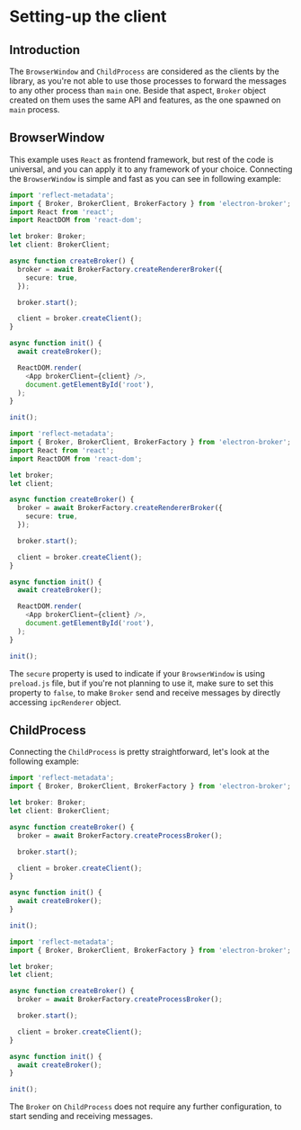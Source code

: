 
# Setting-up the client

## Introduction

The `BrowserWindow` and `ChildProcess` are considered as the clients by the library, as you're not able to use those processes to forward the messages to any other process than `main` one. Beside that aspect, `Broker` object created on them uses the same API and features, as the one spawned on `main` process.

## BrowserWindow

This example uses `React` as frontend framework, but rest of the code is universal, and you can apply it to any framework of your choice. Connecting the `BrowserWindow` is simple and fast as you can see in following example:

<Tabs>
<TabItem value="typescript" label="TypeScript">

```typescript {11} title="/src/renderer/index.tsx"
import 'reflect-metadata';
import { Broker, BrokerClient, BrokerFactory } from 'electron-broker';
import React from 'react';
import ReactDOM from 'react-dom';

let broker: Broker;
let client: BrokerClient;

async function createBroker() {
  broker = await BrokerFactory.createRendererBroker({
    secure: true,
  });

  broker.start();

  client = broker.createClient();
}

async function init() {
  await createBroker();

  ReactDOM.render(
    <App brokerClient={client} />,
    document.getElementById('root'),
  );
}

init();
```

</TabItem>

<TabItem value="javascript" label="JavaScript">

```typescript {11} title="/src/renderer/index.jsx"
import 'reflect-metadata';
import { Broker, BrokerClient, BrokerFactory } from 'electron-broker';
import React from 'react';
import ReactDOM from 'react-dom';

let broker;
let client;

async function createBroker() {
  broker = await BrokerFactory.createRendererBroker({
    secure: true,
  });

  broker.start();

  client = broker.createClient();
}

async function init() {
  await createBroker();

  ReactDOM.render(
    <App brokerClient={client} />,
    document.getElementById('root'),
  );
}

init();
```

</TabItem>
</Tabs>

The `secure` property is used to indicate if your `BrowserWindow` is using `preload.js` file, but if you're not planning to use it, make sure to set this property to `false`, to make `Broker` send and receive messages by directly accessing `ipcRenderer` object.

## ChildProcess

Connecting the `ChildProcess` is pretty straightforward, let's look at the following example:

<Tabs>
<TabItem value="typescript" label="TypeScript">

```typescript title="/src/child/index.ts"
import 'reflect-metadata';
import { Broker, BrokerClient, BrokerFactory } from 'electron-broker';

let broker: Broker;
let client: BrokerClient;

async function createBroker() {
  broker = await BrokerFactory.createProcessBroker();

  broker.start();

  client = broker.createClient();
}

async function init() {
  await createBroker();
}

init();
```

</TabItem>

<TabItem value="javascript" label="JavaScript">

```js title="/src/child/index.js"
import 'reflect-metadata';
import { Broker, BrokerClient, BrokerFactory } from 'electron-broker';

let broker;
let client;

async function createBroker() {
  broker = await BrokerFactory.createProcessBroker();

  broker.start();

  client = broker.createClient();
}

async function init() {
  await createBroker();
}

init();
```

</TabItem>
</Tabs>

The `Broker` on `ChildProcess` does not require any further configuration, to start sending and receiving messages.
